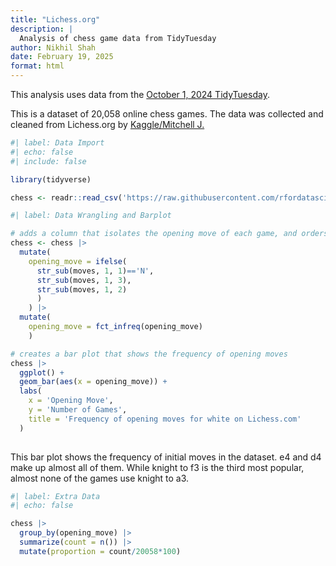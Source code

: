 ```yaml
---
title: "Lichess.org"
description: |
  Analysis of chess game data from TidyTuesday
author: Nikhil Shah
date: February 19, 2025
format: html
---
```


This analysis uses data from the [October 1, 2024 TidyTuesday](https://github.com/rfordatascience/tidytuesday/tree/main/data/2024/2024-10-01).

This is a dataset of 20,058 online chess games. The data was collected and cleaned from Lichess.org by [Kaggle/Mitchell J.](https://www.kaggle.com/datasets/datasnaek/chess/data)

```r
#| label: Data Import
#| echo: false
#| include: false

library(tidyverse)

chess <- readr::read_csv('https://raw.githubusercontent.com/rfordatascience/tidytuesday/main/data/2024/2024-10-01/chess.csv')
```

```r
#| label: Data Wrangling and Barplot

# adds a column that isolates the opening move of each game, and orders it by how common each move is
chess <- chess |>
  mutate(
    opening_move = ifelse(
      str_sub(moves, 1, 1)=='N', 
      str_sub(moves, 1, 3), 
      str_sub(moves, 1, 2)
      )
    ) |>
  mutate(
    opening_move = fct_infreq(opening_move)
    )

# creates a bar plot that shows the frequency of opening moves
chess |>
  ggplot() +
  geom_bar(aes(x = opening_move)) +
  labs(
    x = 'Opening Move',
    y = 'Number of Games',
    title = 'Frequency of opening moves for white on Lichess.com'
  )
  
```

This bar plot shows the frequency of initial moves in the dataset. e4 and d4 make up almost all of them. While knight to f3 is the third most popular, almost none of the games use knight to a3.

```r
#| label: Extra Data
#| echo: false

chess |>
  group_by(opening_move) |>
  summarize(count = n()) |>
  mutate(proportion = count/20058*100)
```
